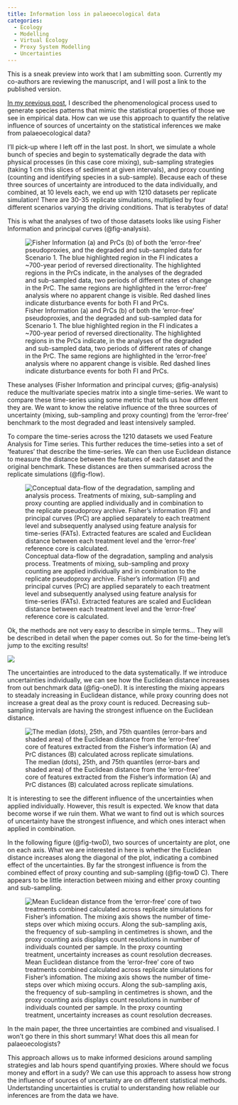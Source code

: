 ```yaml
---
title: Information loss in palaeoecological data
categories:
  - Ecology
  - Modelling
  - Virtual Ecology
  - Proxy System Modelling
  - Uncertainties
---
```


This is a sneak preview into work that I am submitting soon. Currently my co-authors are reviewing the manuscript, and I will post a link to the published version.

[In my previous post](./asena-2024a.qmd), I described the phenomenological process used to generate species patterns that mimic the statistical properties of those we see in empirical data. How can we use this approach to quantify the relative influence of sources of uncertainty on the statistical inferences we make from palaeoecological data?

I'll pick-up where I left off in the last post. In short, we simulate a whole bunch of species and begin to systematically degrade the data with physical processes (in this case core mixing), sub-sampling strategies (taking 1 cm this slices of sediment at given intervals), and proxy counting (counting and identifying species in a sub-sample). Because each of these three sources of uncertainty are introduced to the data individually, and combined, at 10 levels each, we end up with 1210 datasets per replicate simulation! There are 30-35 replicate simulations, multiplied by four different scenarios varying the driving conditions. That is terabytes of data!

This is what the analyses of two of those datasets looks like using Fisher Information and principal curves (@fig-analysis).

![Fisher Information (a) and PrCs (b) of both the ‘error-free’ pseudoproxies, and the degraded and sub-sampled data for Scenario 1. The blue highlighted region in the FI indicates a ~700-year period of reversed directionality. The highlighted regions in the PrCs indicate, in the analyses of the degraded and sub-sampled data, two periods of different rates of change in the PrC. The same regions are highlighted in the ‘error-free’ analysis where no apparent change is visible. Red dashed lines indicate disturbance events for both FI and PrCs.](images/asena-2024-a/fi_prc_grad_vertical2.png){#fig-analysis}

These analyses (Fisher Information and principal curves; @fig-analysis) reduce the multivariate species matrix into a single time-series. We want to compare these time-series using some metric that tells us how different they are. We want to know the relative influence of the three sources of uncertainty (mixing, sub-sampling and proxy counting) from the 'error-free' benchmark to the most degraded and least intensively sampled.

To compare the time-series across the 1210 datasets we used Feature Analysis for Time series. This further reduces the time-seties into a set of 'features' that describe the time-series. We can then use Euclidean distance to measure the distance between the features of each dataset and the original benchmark. These distances are then summarised across the replicate simulations (@fig-flow).

![Conceptual data-flow of the degradation, sampling and analysis process. Treatments of mixing, sub-sampling and proxy counting are applied individually and in combination to the replicate pseudoproxy archive. Fisher’s information (FI) and principal curves (PrC) are applied separately to each treatment level and subsequently analysed using feature analysis for time-series (FATs). Extracted features are scaled and Euclidean distance between each treatment level and the ‘error-free’ reference core is calculated.](images/asena-2024b/analysis_process.png){#fig-flow}

Ok, the methods are not very easy to describe in simple terms... They will be described in detail when the paper comes out. So for the time-being let's jump to the exciting results!

![](images/asena-2024-a/then-a-miracle-happens.gif)

The uncertainties are introduced to the data systematically. If we introduce uncertainties individually, we can see how the Euclidean distance increases from out benchmark data (@fig-oneD). It is interesting the mixing appears to steadaly increasing in Euclidean distance, while proxy counring does not increase a great deal as the proxy count is reduced. Decreasing sub-sampling intervals are having the strongest influence on the Euclidean distance. 

![ The median (dots), 25th, and 75th quantiles (error-bars and shaded area) of the Euclidean distance from the ‘error-free’ core of features extracted from the Fisher’s information (A) and PrC distances (B) calculated across replicate simulations.](images/asena-2024b/walk_step_fisher_metrics_dotplot.png){#fig-oneD}

It is interesting to see the different influence of the uncertainties when applied individually. However, this result is expected. We know that data become worse if we ruin them. What we want to find out is which sources of uncertainty have the strongest influence, and which ones interact when applied in combination.

In the following figure (@fig-twoD), two sources of uncertainty are plot, one on each axis. What we are interested in here is whether the Euclidean distance increases along the diagonal of the plot, indicating a combined effect of the uncertainties. By far the strongest influence is from the combined effect of proxy counting and sub-sampling (@fig-towD C). There appears to be little interaction between mixing and either proxy counting and sub-sampling.

![Mean Euclidean distance from the ‘error-free’ core of two treatments combined calculated across replicate simulations for Fisher’s infomation. The mixing axis shows the number of time-steps over which mixing occurs. Along the sub-sampling axis, the frequency of sub-sampling in centimetres is shown, and the proxy counting axis displays count resolutions in number of individuals counted per sample. In the proxy counting treatment, uncertainty increases as count resolution decreases.](images/asena-2024b/walk_step_fisher_two_dim_metrics_mean_plot.png){#fig-twoD}

In the main paper, the three uncertainties are combined and visualised. I won't go there in this short summary! What does this all mean for palaeoecologists?

This approach allows us to make informed desicions around sampling strategies and lab hours spend quantifying proxies. Where should we focus money and effort in a sudy? We can use this approach to assess how strong the influence of sources of uncertainty are on different statistical methods. Undertstanding uncertainties is crutial to understanding how reliable our inferences are from the data we have.